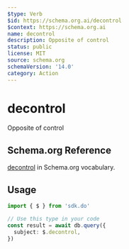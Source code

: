 ```yaml
---
$type: Verb
$id: https://schema.org.ai/decontrol
$context: https://schema.org.ai
name: decontrol
description: Opposite of control
status: public
license: MIT
source: schema.org
schemaVersion: '14.0'
category: Action
---
```


# decontrol

Opposite of control

## Schema.org Reference

[decontrol](https://schema.org/ControlAction) in Schema.org vocabulary.

## Usage

```typescript
import { $ } from 'sdk.do'

// Use this type in your code
const result = await db.query({
  subject: $.decontrol,
})
```
